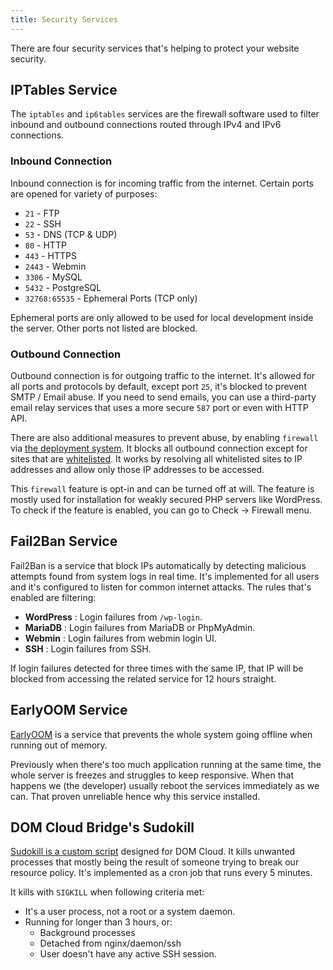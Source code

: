 ```yaml
---
title: Security Services
---
```


There are four security services that's helping to protect your website security.

## IPTables Service 

The `iptables` and `ip6tables` services are the firewall software used to filter inbound and outbound connections routed through IPv4 and IPv6 connections.

### Inbound Connection

Inbound connection is for incoming traffic from the internet. Certain ports are opened for variety of purposes:

+ `21` - FTP
+ `22` - SSH
+ `53` - DNS (TCP & UDP)
+ `80` - HTTP
+ `443` - HTTPS
+ `2443` - Webmin
+ `3306` - MySQL
+ `5432` - PostgreSQL
+ `32768:65535` - Ephemeral Ports (TCP only)

Ephemeral ports are only allowed to be used for local development inside the server. Other ports not listed are blocked.

### Outbound Connection

Outbound connection is for outgoing traffic to the internet. It's allowed for all ports and protocols by default, except port `25`, it's blocked to prevent SMTP / Email abuse. If you need to send emails, you can use a third-party email relay services that uses a more secure `587` port or even with HTTP API.

There are also additional measures to prevent abuse, by enabling `firewall` via [the deployment system](./deploy.mdx#firewall). It blocks all outbound connection except for sites that are [whitelisted](https://github.com/domcloud/bridge/blob/main/src/whitelist/sites.conf). It works by resolving all whitelisted sites to IP addresses and allow only those IP addresses to be accessed.

This `firewall` feature is opt-in and can be turned off at will. The feature is mostly used for installation for weakly secured PHP servers like WordPress. To check if the feature is enabled, you can go to Check -> Firewall menu.

## Fail2Ban Service 

Fail2Ban is a service that block IPs automatically by detecting malicious attempts found from system logs in real time. It's implemented for all users and it's configured to listen for common internet attacks. The rules that's enabled are filtering:

+ **WordPress** : Login failures from `/wp-login`.
+ **MariaDB** : Login failures from MariaDB or PhpMyAdmin.
+ **Webmin** : Login failures from webmin login UI.
+ **SSH** : Login failures from SSH.

If login failures detected for three times with the same IP, that IP will be blocked from accessing the related service for 12 hours straight.

## EarlyOOM Service 

[EarlyOOM](https://github.com/rfjakob/earlyoom) is a service that prevents the whole system going offline when running out of memory. 

Previously when there's too much application running at the same time, the whole server is freezes and struggles to keep responsive. When that happens we (the developer) usually reboot the services immediately as we can. That proven unreliable hence why this service installed.

## DOM Cloud Bridge's Sudokill

[Sudokill is a custom script](https://github.com/domcloud/bridge/blob/main/sudokill.js) designed for DOM Cloud. It kills unwanted processes that mostly being the result of someone trying to break our resource policy. It's implemented as a cron job that runs every 5 minutes.

It kills with `SIGKILL` when following criteria met:

+ It's a user process, not a root or a system daemon.
+ Running for longer than 3 hours, or: 
  + Background processes
  + Detached from nginx/daemon/ssh
  + User doesn't have any active SSH session.
